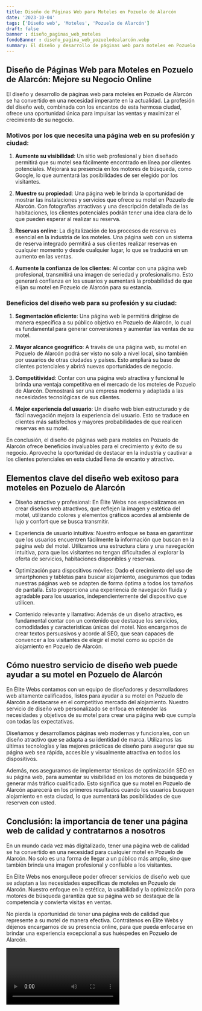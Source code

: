 ```yaml
---
title: Diseño de Páginas Web para Moteles en Pozuelo de Alarcón
date: '2023-10-04'
tags: ['Diseño web', 'Moteles', 'Pozuelo de Alarcón']
draft: false
banner : diseño_paginas_web_moteles
fondoBanner : diseño_pagina_web_pozuelodealarcón.webp
summary: El diseño y desarrollo de páginas web para moteles en Pozuelo de Alarcón se ha convertido en una necesidad imperante en la actualidad. La profesión del diseño web, combinada con los encantos de esta hermosa ciudad, ofrece una oportunidad única para impulsar las ventas y maximizar el crecimiento de su negocio.
---
```


## Diseño de Páginas Web para Moteles en Pozuelo de Alarcón: Mejore su Negocio Online

El diseño y desarrollo de páginas web para moteles en Pozuelo de Alarcón se ha convertido en una necesidad imperante en la actualidad. La profesión del diseño web, combinada con los encantos de esta hermosa ciudad, ofrece una oportunidad única para impulsar las ventas y maximizar el crecimiento de su negocio.

### Motivos por los que necesita una página web en su profesión y ciudad:

1. **Aumente su visibilidad**: Un sitio web profesional y bien diseñado permitirá que su motel sea fácilmente encontrado en línea por clientes potenciales. Mejorará su presencia en los motores de búsqueda, como Google, lo que aumentará las posibilidades de ser elegido por los visitantes.

2. **Muestre su propiedad**: Una página web le brinda la oportunidad de mostrar las instalaciones y servicios que ofrece su motel en Pozuelo de Alarcón. Con fotografías atractivas y una descripción detallada de las habitaciones, los clientes potenciales podrán tener una idea clara de lo que pueden esperar al realizar su reserva.

3. **Reservas online**: La digitalización de los procesos de reserva es esencial en la industria de los moteles. Una página web con un sistema de reserva integrado permitirá a sus clientes realizar reservas en cualquier momento y desde cualquier lugar, lo que se traducirá en un aumento en las ventas.

4. **Aumente la confianza de los clientes**: Al contar con una página web profesional, transmitirá una imagen de seriedad y profesionalismo. Esto generará confianza en los usuarios y aumentará la probabilidad de que elijan su motel en Pozuelo de Alarcón para su estancia.

### Beneficios del diseño web para su profesión y su ciudad:

1. **Segmentación eficiente**: Una página web le permitirá dirigirse de manera específica a su público objetivo en Pozuelo de Alarcón, lo cual es fundamental para generar conversiones y aumentar las ventas de su motel.

2. **Mayor alcance geográfico**: A través de una página web, su motel en Pozuelo de Alarcón podrá ser visto no solo a nivel local, sino también por usuarios de otras ciudades y países. Esto ampliará su base de clientes potenciales y abrirá nuevas oportunidades de negocio.

3. **Competitividad**: Contar con una página web atractiva y funcional le brinda una ventaja competitiva en el mercado de los moteles de Pozuelo de Alarcón. Demostrará ser una empresa moderna y adaptada a las necesidades tecnológicas de sus clientes.

4. **Mejor experiencia del usuario**: Un diseño web bien estructurado y de fácil navegación mejora la experiencia del usuario. Esto se traduce en clientes más satisfechos y mayores probabilidades de que realicen reservas en su motel.

En conclusión, el diseño de páginas web para moteles en Pozuelo de Alarcón ofrece beneficios invaluables para el crecimiento y éxito de su negocio. Aproveche la oportunidad de destacar en la industria y cautivar a los clientes potenciales en esta ciudad llena de encanto y atractivo.

<GifSeo />

<Cta />

## Elementos clave del diseño web exitoso para moteles en Pozuelo de Alarcón

- Diseño atractivo y profesional: En Élite Webs nos especializamos en crear diseños web atractivos, que reflejen la imagen y estética del motel, utilizando colores y elementos gráficos acordes al ambiente de lujo y confort que se busca transmitir.

- Experiencia de usuario intuitiva: Nuestro enfoque se basa en garantizar que los usuarios encuentren fácilmente la información que buscan en la página web del motel. Utilizamos una estructura clara y una navegación intuitiva, para que los visitantes no tengan dificultades al explorar la oferta de servicios, habitaciones disponibles y reservas.

- Optimización para dispositivos móviles: Dado el crecimiento del uso de smartphones y tabletas para buscar alojamiento, aseguramos que todas nuestras páginas web se adapten de forma óptima a todos los tamaños de pantalla. Esto proporciona una experiencia de navegación fluida y agradable para los usuarios, independientemente del dispositivo que utilicen.

- Contenido relevante y llamativo: Además de un diseño atractivo, es fundamental contar con un contenido que destaque los servicios, comodidades y características únicas del motel. Nos encargamos de crear textos persuasivos y acorde al SEO, que sean capaces de convencer a los visitantes de elegir el motel como su opción de alojamiento en Pozuelo de Alarcón.

## Cómo nuestro servicio de diseño web puede ayudar a su motel en Pozuelo de Alarcón

En Élite Webs contamos con un equipo de diseñadores y desarrolladores web altamente calificados, listos para ayudar a su motel en Pozuelo de Alarcón a destacarse en el competitivo mercado del alojamiento. Nuestro servicio de diseño web personalizado se enfoca en entender las necesidades y objetivos de su motel para crear una página web que cumpla con todas las expectativas.

Diseñamos y desarrollamos páginas web modernas y funcionales, con un diseño atractivo que se adapta a su identidad de marca. Utilizamos las últimas tecnologías y las mejores prácticas de diseño para asegurar que su página web sea rápida, accesible y visualmente atractiva en todos los dispositivos.

Además, nos aseguramos de implementar técnicas de optimización SEO en su página web, para aumentar su visibilidad en los motores de búsqueda y generar más tráfico cualificado. Esto significa que su motel en Pozuelo de Alarcón aparecerá en los primeros resultados cuando los usuarios busquen alojamiento en esta ciudad, lo que aumentará las posibilidades de que reserven con usted.

## Conclusión: la importancia de tener una página web de calidad y contratarnos a nosotros

En un mundo cada vez más digitalizado, tener una página web de calidad se ha convertido en una necesidad para cualquier motel en Pozuelo de Alarcón. No solo es una forma de llegar a un público más amplio, sino que también brinda una imagen profesional y confiable a los visitantes.

En Élite Webs nos enorgullece poder ofrecer servicios de diseño web que se adaptan a las necesidades específicas de moteles en Pozuelo de Alarcón. Nuestro enfoque en la estética, la usabilidad y la optimización para motores de búsqueda garantiza que su página web se destaque de la competencia y convierta visitas en ventas.

No pierda la oportunidad de tener una página web de calidad que represente a su motel de manera efectiva. Contrátenos en Élite Webs y déjenos encargarnos de su presencia online, para que pueda enfocarse en brindar una experiencia excepcional a sus huéspedes en Pozuelo de Alarcón.

<Video />

<CtaBot job='Moteles' city='Pozuelo de Alarcón'/>

<Gmaps query='Pozuelo de Alarcón+españa+maps' />